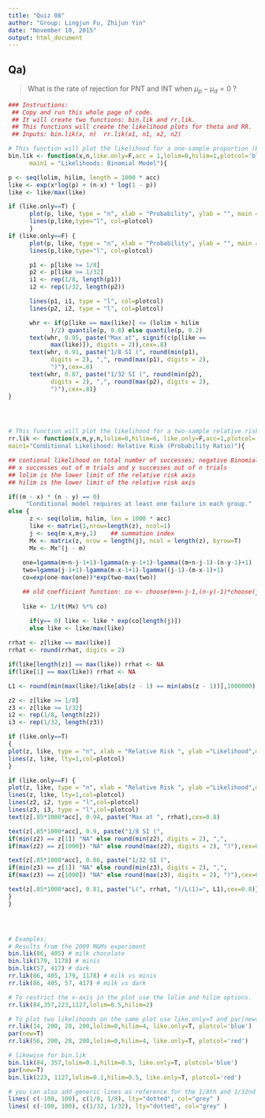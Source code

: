```yaml
---
title: "Quiz 08"
author: "Group: Lingjun Fu, Zhijun Yin"
date: "November 10, 2015"
output: html_document
---
```

 
## Qa)
> What is the rate of rejection for PNT and INT when $\mu_p - \mu_d = 0$ ?

```r

### Instructions:
 ## Copy and run this whole page of code.
 ## It will create two functions: bin.lik and rr.lik.
 ## This functions will create the likelihood plots for theta and RR.
 ## Inputs: bin.lik(x, n)  rr.lik(x1, n1, x2, n2)

# This function will plot the likelihood for a one-sample proportion (Binomial likelihood)
bin.lik <- function(x,n,like.only=F,acc = 1,lolim=0,hilim=1,plotcol='black',
      main1 = "Likelihoods: Binomial Model"){

p <- seq(lolim, hilim, length = 1000 * acc)
like <- exp(x*log(p) + (n-x) * log(1 - p))
like <- like/max(like)

if (like.only==T) {
      plot(p, like, type = "n", xlab = "Probability", ylab = "", main = main1)
      lines(p,like,type="l", col=plotcol)
      }
if (like.only==F) {
      plot(p, like, type = "n", xlab = "Probability", ylab = "", main = main1)
      lines(p,like,type="l", col=plotcol)

      p1 <- p[like >= 1/8]
      p2 <- p[like >= 1/32]
      i1 <- rep(1/8, length(p1))
      i2 <- rep(1/32, length(p2))

      lines(p1, i1, type = "l", col=plotcol)
      lines(p2, i2, type = "l", col=plotcol)

      whr <- if(p[like == max(like)] <= (lolim + hilim
            )/2) quantile(p, 0.8) else quantile(p, 0.2)
      text(whr, 0.95, paste("Max at", signif(c(p[like == 
            max(like)]), digits = 2)),cex=.8)
      text(whr, 0.91, paste("1/8 SI (", round(min(p1), 
            digits = 2), ",", round(max(p1), digits = 2), 
            ")"),cex=.8)
      text(whr, 0.87, paste("1/32 SI (", round(min(p2), 
            digits = 2), ",", round(max(p2), digits = 2), 
            ")"),cex=.8)}
}




# This function will plot the likelihood for a two-sample relative risk (Negative Binomial likelihood)
rr.lik <- function(x,m,y,n,lolim=0,hilim=6, like.only=F,acc=1,plotcol='black',
main1="Conditional Likelihood: Relative Risk (Probability Ratio)"){

## contional likelihood on total number of successes; negative Binomial
## x successes out of m trials and y successes out of n trials
## lolim is the lower limit of the relative risk axis
## hilim is the lower limit of the relative risk axis

if((m - x) * (n - y) == 0)
     "Conditional model requires at least one failure in each group."
else {
      z <- seq(lolim, hilim, len = 1000 * acc)
      like <- matrix(1,nrow=length(z), ncol=1) 
      j <- seq(m-x,m+y,1)    ## summation index
      Mx <- matrix(z, nrow = length(j), ncol = length(z), byrow=T)
      Mx <- Mx^(j - m)
      
	one=lgamma(m+n-j-1+1)-lgamma(n-y-1+1)-lgamma((m+n-j-1)-(n-y-1)+1)
	two=lgamma(j-1+1)-lgamma(m-x-1+1)-lgamma((j-1)-(m-x-1)+1)
	co=exp(one-max(one))*exp(two-max(two))

	## old coefficient function: co <- choose(m+n-j-1,(n-y)-1)*choose(j-1,(m-x)-1)
      
	like <- 1/(t(Mx) %*% co)

      if(y== 0) like <- like * exp(co[length(j)])
      else like <- like/max(like)
			
rrhat <- z[like == max(like)]
rrhat <- round(rrhat, digits = 2)

if(like[length(z)] == max(like)) rrhat <- NA
if(like[1] == max(like)) rrhat <- NA

L1 <- round(min(max(like)/like[abs(z - 1) == min(abs(z - 1))],1000000), digits = 1)

z2 <- z[like >= 1/8]
z3 <- z[like >= 1/32]
i2 <- rep(1/8, length(z2))
i3 <- rep(1/32, length(z3)) 

if (like.only==T) 
{
plot(z, like, type = "n", xlab = "Relative Risk ", ylab ="Likelihood",main=main1) 
lines(z, like, lty=1,col=plotcol)
}

if (like.only==F) {
plot(z, like, type = "n", xlab = "Relative Risk ", ylab ="Likelihood",main=main1)
lines(z, like, lty=1,col=plotcol)
lines(z2, i2, type = "l",col=plotcol)
lines(z3, i3, type = "l",col=plotcol)
text(z[.85*1000*acc], 0.94, paste("Max at ", rrhat),cex=0.8)

text(z[.85*1000*acc], 0.9, paste("1/8 SI (", 
if(min(z2) == z[1]) "NA" else round(min(z2), digits = 2), ",",
if(max(z2) == z[1000]) "NA" else round(max(z2), digits = 2), ")"),cex=0.8)

text(z[.85*1000*acc], 0.86, paste("1/32 SI (", 
if(min(z3) == z[1]) "NA" else round(min(z3), digits = 2), ",",
if(max(z3) == z[1000]) "NA" else round(max(z3), digits = 2), ")"),cex=0.8)

text(z[.85*1000*acc], 0.81, paste("L(", rrhat, ")/L(1)=", L1),cex=0.8)}
}
}




# Examples:
# Results from the 2009 M&Ms experiment
bin.lik(86, 405) # milk chocolate
bin.lik(179, 1178) # minis
bin.lik(57, 417) # dark
rr.lik(86, 405, 179, 1178) # milk vs minis
rr.lik(86, 405, 57, 417) # milk vs dark

# To restrict the x-axis in the plot use the lolim and hilim options.
rr.lik(84,357,223,1127,lolim=0.5,hilim=2)

# To plot two likelihoods on the same plot use like.only=T and par(new=T).
rr.lik(14, 200, 28, 200,lolim=0,hilim=4, like.only=T, plotcol='blue')
par(new=T)
rr.lik(56, 200, 28, 200,lolim=0,hilim=4, like.only=T, plotcol='red')

# likewise for bin.lik
bin.lik(84, 357,lolim=0.1,hilim=0.5, like.only=T, plotcol='blue')
par(new=T)
bin.lik(223, 1127,lolim=0.1,hilim=0.5, like.only=T, plotcol='red')

# you can also add generic lines as reference for the 1/8th and 1/32nd support intervals
lines( c(-100, 100), c(1/8, 1/8), lty="dotted", col="grey" )
lines( c(-100, 100), c(1/32, 1/32), lty="dotted", col="grey" )




```
